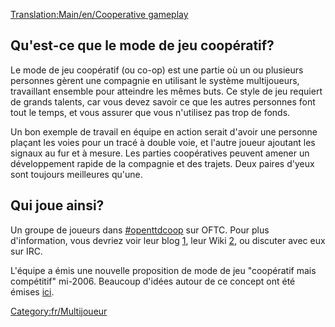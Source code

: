 [[Translation:Main/en/Cooperative gameplay]]

==Qu'est-ce que le mode de jeu coopératif?==
Le mode de jeu coopératif (ou co-op) est une partie où un ou plusieurs personnes gèrent une compagnie en utilisant le système multijoueurs, travaillant ensemble pour atteindre les mêmes buts. Ce style de jeu requiert de grands talents, car vous devez savoir ce que les autres personnes font tout le temps, et vous assurer que vous n'utilisez pas trop de fonds.

Un bon exemple de travail en équipe en action serait d'avoir une personne plaçant les voies pour un tracé à double voie, et l'autre joueur ajoutant les signaux au fur et à mesure. Les parties coopératives peuvent amener un développement rapide de la compagnie et des trajets. Deux paires d'yeux sont toujours meilleures qu'une.

==Qui joue ainsi?==
Un groupe de joueurs dans [irc://irc.oftc.net/openttdcoop #openttdcoop] sur OFTC. Pour plus d'information, vous devriez voir leur blog [http://blog.openttdcoop.org/], leur Wiki [http://wiki.openttdcoop.org/Main_Page], ou discuter avec eux sur IRC.

L'équipe a émis une nouvelle proposition de mode de jeu "coopératif mais compétitif" mi-2006. Beaucoup d'idées autour de ce concept ont été émises [http://openttdcoop.org/wiki/index.php/Category:Coopetition ici].

[[Category:fr/Multijoueur]]